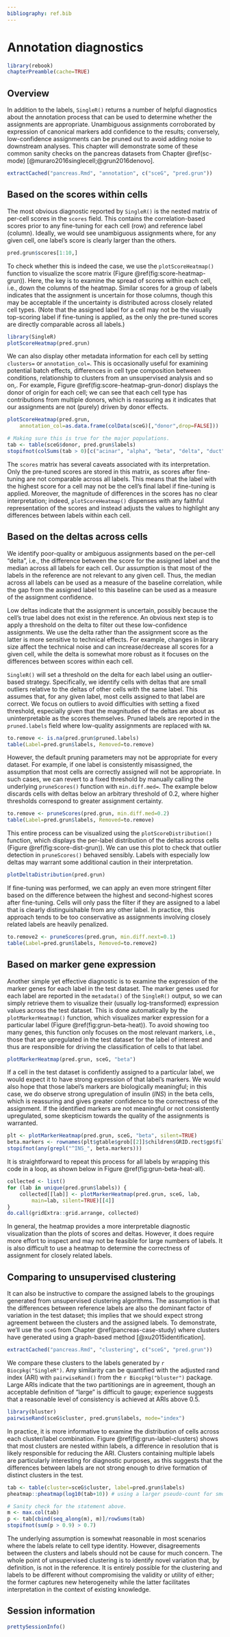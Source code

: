 ```yaml
---
bibliography: ref.bib
---
```


# Annotation diagnostics

```r
library(rebook)
chapterPreamble(cache=TRUE)
```

## Overview

In addition to the labels, `SingleR()` returns a number of helpful diagnostics about the annotation process
that can be used to determine whether the assignments are appropriate.
Unambiguous assignments corroborated by expression of canonical markers add confidence to the results;
conversely, low-confidence assignments can be pruned out to avoid adding noise to downstream analyses.
This chapter will demonstrate some of these common sanity checks on the pancreas datasets
from Chapter \@ref(sc-mode) [@muraro2016singlecell;@grun2016denovo].

```r
extractCached("pancreas.Rmd", "annotation", c("sceG", "pred.grun"))
```

## Based on the scores within cells

The most obvious diagnostic reported by `SingleR()` is the nested matrix of per-cell scores in the `scores` field. 
This contains the correlation-based scores prior to any fine-tuning for each cell (row) and reference label (column).
Ideally, we would see unambiguous assignments where, for any given cell, one label's score is clearly larger than the others.

```r
pred.grun$scores[1:10,]
```

To check whether this is indeed the case, 
we use the `plotScoreHeatmap()` function to visualize the score matrix (Figure \@ref(fig:score-heatmap-grun)).
Here, the key is to examine the spread of scores within each cell, i.e., down the columns of the heatmap.
Similar scores for a group of labels indicates that the assignment is uncertain for those columns,
though this may be acceptable if the uncertainty is distributed across closely related cell types.
(Note that the assigned label for a cell may not be the visually top-scoring label if fine-tuning is applied,
as the only the pre-tuned scores are directly comparable across all labels.)

```r
library(SingleR)
plotScoreHeatmap(pred.grun)
```

We can also display other metadata information for each cell by setting `clusters=` or `annotation_col=`.
This is occasionally useful for examining potential batch effects, 
differences in cell type composition between conditions, 
relationship to clusters from an unsupervised analysis and so on,.
For example, Figure \@ref(fig:score-heatmap-grun-donor) displays the donor of origin for each cell;
we can see that each cell type has contributions from multiple donors, 
which is reassuring as it indicates that our assignments are not (purely) driven by donor effects.

```r
plotScoreHeatmap(pred.grun, 
    annotation_col=as.data.frame(colData(sceG)[,"donor",drop=FALSE]))
```

```r
# Making sure this is true for the major populations.
tab <- table(sceG$donor, pred.grun$labels)
stopifnot(colSums(tab > 0)[c("acinar", "alpha", "beta", "delta", "duct")] >= 4)
```

The `scores` matrix has several caveats associated with its interpretation.
Only the pre-tuned scores are stored in this matrix, as scores after fine-tuning are not comparable across all labels.
This means that the label with the highest score for a cell may not be the cell's final label if fine-tuning is applied.
Moreover, the magnitude of differences in the scores has no clear interpretation;
indeed, `plotScoreHeatmap()` dispenses with any faithful representation of the scores 
and instead adjusts the values to highlight any differences between labels within each cell.

## Based on the deltas across cells

We identify poor-quality or ambiguous assignments based on the per-cell "delta", 
i.e., the difference between the score for the assigned label and the median across all labels for each cell.
Our assumption is that most of the labels in the reference are not relevant to any given cell. 
Thus, the median across all labels can be used as a measure of the baseline correlation,
while the gap from the assigned label to this baseline can be used as a measure of the assignment confidence.

Low deltas indicate that the assignment is uncertain, possibly because the cell's true label does not exist in the reference.
An obvious next step is to apply a threshold on the delta to filter out these low-confidence assignments.
We use the delta rather than the assignment score as the latter is more sensitive to technical effects.
For example, changes in library size affect the technical noise and can increase/decrease all scores for a given cell,
while the delta is somewhat more robust as it focuses on the differences between scores within each cell.

`SingleR()` will set a threshold on the delta for each label using an outlier-based strategy.
Specifically, we identify cells with deltas that are small outliers relative to the deltas of other cells with the same label.
This assumes that, for any given label, most cells assigned to that label are correct.
We focus on outliers to avoid difficulties with setting a fixed threshold,
especially given that the magnitudes of the deltas are about as uninterpretable as the scores themselves.
Pruned labels are reported in the `pruned.labels` field where low-quality assignments are replaced with `NA`.

```r
to.remove <- is.na(pred.grun$pruned.labels)
table(Label=pred.grun$labels, Removed=to.remove)
```

However, the default pruning parameters may not be appropriate for every dataset.
For example, if one label is consistently misassigned, the assumption that most cells are correctly assigned will not be appropriate.
In such cases, we can revert to a fixed threshold by manually calling the underlying `pruneScores()` function with `min.diff.med=`.
The example below discards cells with deltas below an arbitrary threshold of 0.2,
where higher thresholds correspond to greater assignment certainty.

```r
to.remove <- pruneScores(pred.grun, min.diff.med=0.2)
table(Label=pred.grun$labels, Removed=to.remove)
```

This entire process can be visualized using the `plotScoreDistribution()` function,
which displays the per-label distribution of the deltas across cells (Figure \@ref(fig:score-dist-grun)).
We can use this plot to check that outlier detection in `pruneScores()` behaved sensibly.
Labels with especially low deltas may warrant some additional caution in their interpretation.

```r
plotDeltaDistribution(pred.grun)
```

If fine-tuning was performed, we can apply an even more stringent filter 
based on the difference between the highest and second-highest scores after fine-tuning.
Cells will only pass the filter if they are assigned to a label that is clearly distinguishable from any other label.
In practice, this approach tends to be too conservative as assignments involving closely related labels are heavily penalized.

```r
to.remove2 <- pruneScores(pred.grun, min.diff.next=0.1)
table(Label=pred.grun$labels, Removed=to.remove2)
```

## Based on marker gene expression

Another simple yet effective diagnostic is to examine the expression of the marker genes for each label in the test dataset.
The marker genes used for each label are reported in the `metadata()` of the `SingleR()` output, so we can simply retrieve them to visualize their (usually log-transformed) expression values across the test dataset.
This is done automatically by the  `plotMarkerHeatmap()` function, which visualizes marker expression for a particular label (Figure \@ref(fig:grun-beta-heat)).
To avoid showing too many genes, this function only focuses on the most relevant markers,
i.e., those that are upregulated in the test dataset for the label of interest and thus are responsible for driving the classification of cells to that label.

```r
plotMarkerHeatmap(pred.grun, sceG, "beta")
```

If a cell in the test dataset is confidently assigned to a particular label, 
we would expect it to have strong expression of that label's markers.
We would also hope that those label's markers are biologically meaningful;
in this case, we do observe strong upregulation of insulin (_INS_) in the beta cells, 
which is reassuring and gives greater confidence to the correctness of the assignment.
If the identified markers are not meaningful or not consistently upregulated, 
some skepticism towards the quality of the assignments is warranted.

```r
plt <- plotMarkerHeatmap(pred.grun, sceG, "beta", silent=TRUE)
beta.markers <- rownames(plt$gtable$grob[[2]]$children$GRID.rect$gp$fill)
stopifnot(any(grepl("^INS_", beta.markers)))
```

It is straightforward to repeat this process for all labels by wrapping this code in a loop, 
as shown below in Figure \@ref(fig:grun-beta-heat-all).

```r
collected <- list()
for (lab in unique(pred.grun$labels)) {
    collected[[lab]] <- plotMarkerHeatmap(pred.grun, sceG, lab,
        main=lab, silent=TRUE)[[4]]
}
do.call(gridExtra::grid.arrange, collected)
```

In general, the heatmap provides a more interpretable diagnostic visualization than the plots of scores and deltas.
However, it does require more effort to inspect and may not be feasible for large numbers of labels.
It is also difficult to use a heatmap to determine the correctness of assignment for closely related labels.

## Comparing to unsupervised clustering

It can also be instructive to compare the assigned labels to the groupings generated from unsupervised clustering algorithms.
The assumption is that the differences between reference labels are also the dominant factor of variation in the test dataset;
this implies that we should expect strong agreement between the clusters and the assigned labels.
To demonstrate, we'll use the `sceG` from Chapter \@ref(pancreas-case-study) 
where clusters have generated using a graph-based method [@xu2015identification].

```r
extractCached("pancreas.Rmd", "clustering", c("sceG", "pred.grun"))
```

We compare these clusters to the labels generated by `r Biocpkg("SingleR")`.
Any similarity can be quantified with the adjusted rand index (ARI) with `pairwiseRand()` from the `r Biocpkg("bluster")` package.
Large ARIs indicate that the two partitionings are in agreement, though an acceptable definition of "large" is difficult to gauge;
experience suggests that a reasonable level of consistency is achieved at ARIs above 0.5.

```r
library(bluster)
pairwiseRand(sceG$cluster, pred.grun$labels, mode="index")
```

In practice, it is more informative to examine the distribution of cells across each cluster/label combination.
Figure \@ref(fig:grun-label-clusters) shows that most clusters are nested within labels, 
a difference in resolution that is likely responsible for reducing the ARI.
Clusters containing multiple labels are particularly interesting for diagnostic purposes,
as this suggests that the differences between labels are not strong enough to drive formation of distinct clusters in the test.

```r
tab <- table(cluster=sceG$cluster, label=pred.grun$labels) 
pheatmap::pheatmap(log10(tab+10)) # using a larger pseudo-count for smoothing. 
```

```r
# Sanity check for the statement above.
m <- max.col(tab)
p <- tab[cbind(seq_along(m), m)]/rowSums(tab)
stopifnot(sum(p > 0.9) > 0.7)
```

The underlying assumption is somewhat reasonable in most scenarios where the labels relate to cell type identity.
However, disagreements between the clusters and labels should not be cause for much concern.
The whole point of unsupervised clustering is to identify novel variation that, by definition, is not in the reference.
It is entirely possible for the clustering and labels to be different without compromising the validity or utility of either;
the former captures new heterogeneity while the latter facilitates interpretation in the context of existing knowledge.

## Session information {-}

```r
prettySessionInfo()
```
